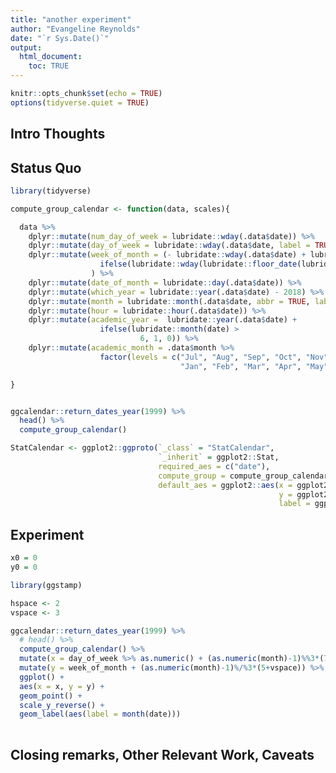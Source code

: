 ```yaml
---
title: "another experiment"
author: "Evangeline Reynolds"
date: "`r Sys.Date()`"
output: 
  html_document:
    toc: TRUE
---
```


```r
knitr::opts_chunk$set(echo = TRUE)
options(tidyverse.quiet = TRUE)
```




## Intro Thoughts


## Status Quo

```r
library(tidyverse)

compute_group_calendar <- function(data, scales){

  data %>%
    dplyr::mutate(num_day_of_week = lubridate::wday(.data$date)) %>%
    dplyr::mutate(day_of_week = lubridate::wday(.data$date, label = TRUE, abbr = TRUE)) %>%
    dplyr::mutate(week_of_month = (- lubridate::wday(.data$date) + lubridate::day(.data$date)) %/% 7 + 1 +
                    ifelse(lubridate::wday(lubridate::floor_date(lubridate::as_date(.data$date), "month")) == 1, -1, 0)
                  ) %>%
    dplyr::mutate(date_of_month = lubridate::day(.data$date)) %>%
    dplyr::mutate(which_year = lubridate::year(.data$date) - 2018) %>%
    dplyr::mutate(month = lubridate::month(.data$date, abbr = TRUE, label = TRUE)) %>%
    dplyr::mutate(hour = lubridate::hour(.data$date)) %>%
    dplyr::mutate(academic_year =  lubridate::year(.data$date) +
                    ifelse(lubridate::month(date) >
                             6, 1, 0)) %>%
    dplyr::mutate(academic_month = .data$month %>%
                    factor(levels = c("Jul", "Aug", "Sep", "Oct", "Nov", "Dec",
                                      "Jan", "Feb", "Mar", "Apr", "May", "Jun")))

}


ggcalendar::return_dates_year(1999) %>%
  head() %>%
  compute_group_calendar() 

StatCalendar <- ggplot2::ggproto(`_class` = "StatCalendar",
                                 `_inherit` = ggplot2::Stat,
                                 required_aes = c("date"),
                                 compute_group = compute_group_calendar,
                                 default_aes = ggplot2::aes(x = ggplot2::after_stat(day_of_week %>% as.numeric()),
                                                            y = ggplot2::after_stat(week_of_month),
                                                            label = ggplot2::after_stat(date_of_month)))
```

## Experiment

```r
x0 = 0
y0 = 0

library(ggstamp)

hspace <- 2
vspace <- 3

ggcalendar::return_dates_year(1999) %>%
  # head() %>%
  compute_group_calendar() %>% 
  mutate(x = day_of_week %>% as.numeric() + (as.numeric(month)-1)%%3*(7+hspace)) %>% 
  mutate(y = week_of_month + (as.numeric(month)-1)%/%3*(5+vspace)) %>% 
  ggplot() + 
  aes(x = x, y = y) + 
  geom_point() +
  scale_y_reverse() +
  geom_label(aes(label = month(date)))
  

```



## Closing remarks, Other Relevant Work, Caveats
